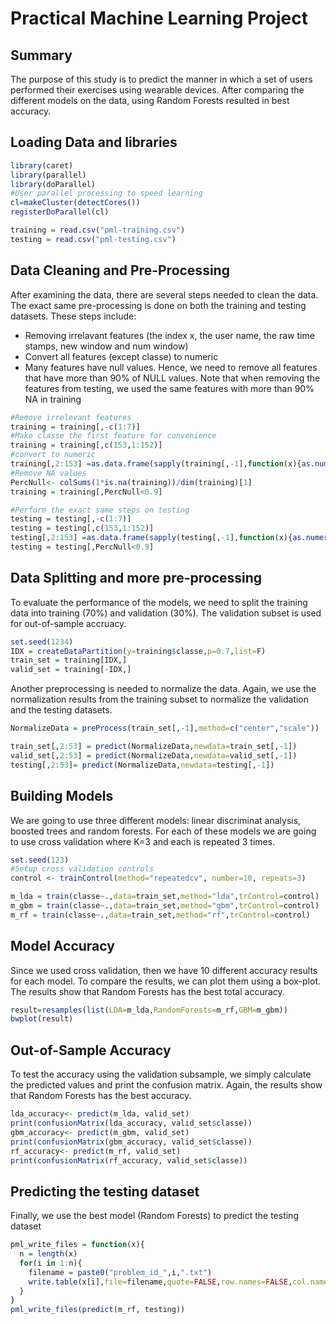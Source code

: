 Practical Machine Learning Project
========================================================
## Summary
The purpose of this study is to predict the manner in which a set of users performed their exercises using wearable devices. After comparing the different models on the data, using Random Forests resulted in best accuracy. 

## Loading Data and libraries 

```r
library(caret)
library(parallel)
library(doParallel)
#User parallel processing to speed learning
cl=makeCluster(detectCores())
registerDoParallel(cl)

training = read.csv("pml-training.csv")
testing = read.csv("pml-testing.csv")
```

## Data Cleaning and Pre-Processing
After examining the data, there are several steps needed to clean the data. The exact same pre-processing is done on both the training and testing datasets. These steps include:

* Removing irrelavant features (the index x, the user name, the raw time stamps, new window and num window)
* Convert all features (except classe) to numeric
* Many features have null values. Hence, we need to remove all features that have more than 90% of NULL values. Note that when removing the features from testing, we used the same features with more than 90% NA in training

```r
#Remove irrelevant features
training = training[,-c(1:7)]
#Make classe the first feature for convenience
training = training[,c(153,1:152)]
#convert to numeric
training[,2:153] =as.data.frame(sapply(training[,-1],function(x){as.numeric(as.character(x))}))
#Remove NA values
PercNull<- colSums(1*is.na(training))/dim(training)[1]
training = training[,PercNull<0.9]

#Perform the exact same steps on testing
testing = testing[,-c(1:7)]
testing = testing[,c(153,1:152)]
testing[,2:153] =as.data.frame(sapply(testing[,-1],function(x){as.numeric(as.character(x))}))
testing = testing[,PercNull<0.9]
```

## Data Splitting and more pre-processing
To evaluate the performance of the models, we need to split the training data into training (70%) and validation (30%). The validation subset is used for out-of-sample accruacy. 
```r
set.seed(1234)
IDX = createDataPartition(y=training$classe,p=0.7,list=F)
train_set = training[IDX,]
valid_set = training[-IDX,]
```

Another preprocessing is needed to normalize the data. Again, we use the normalization results from the training subset to normalize the validation and the testing datasets. 

```r
NormalizeData = preProcess(train_set[,-1],method=c("center","scale"))

train_set[,2:53] = predict(NormalizeData,newdata=train_set[,-1])
valid_set[,2:53] = predict(NormalizeData,newdata=valid_set[,-1])
testing[,2:53]= predict(NormalizeData,newdata=testing[,-1])
```

## Building Models
We are going to use three different models: linear discriminat analysis, boosted trees and random forests. For each of these models we are going to use cross validation where K=3 and each is repeated 3 times. 
```r
set.seed(123)
#Setup cross validation controls
control <- trainControl(method="repeatedcv", number=10, repeats=3)

m_lda = train(classe~.,data=train_set,method="lda",trControl=control)
m_gbm = train(classe~.,data=train_set,method="gbm",trControl=control)
m_rf = train(classe~.,data=train_set,method="rf",trControl=control)
```

## Model Accuracy
Since we used cross validation, then we have 10 different accuracy results for each model. To compare the results, we can plot them using a box-plot. The results show that Random Forests has the best total accuracy. 

```r
result=resamples(list(LDA=m_lda,RandomForests=m_rf,GBM=m_gbm))
bwplot(result)
```

## Out-of-Sample Accuracy
To test the accuracy using the validation subsample, we simply calculate the predicted values and print the confusion matrix. Again, the results show that Random Forests has the best accuracy. 

```r
lda_accuracy<- predict(m_lda, valid_set)
print(confusionMatrix(lda_accuracy, valid_set$classe))
gbm_accuracy<- predict(m_gbm, valid_set)
print(confusionMatrix(gbm_accuracy, valid_set$classe))
rf_accuracy<- predict(m_rf, valid_set)
print(confusionMatrix(rf_accuracy, valid_set$classe))
```

## Predicting the testing dataset
Finally, we use the best model (Random Forests) to predict the testing dataset
```r
pml_write_files = function(x){
  n = length(x)
  for(i in 1:n){
    filename = paste0("problem_id_",i,".txt")
    write.table(x[i],file=filename,quote=FALSE,row.names=FALSE,col.names=FALSE)
  }
}
pml_write_files(predict(m_rf, testing))

```